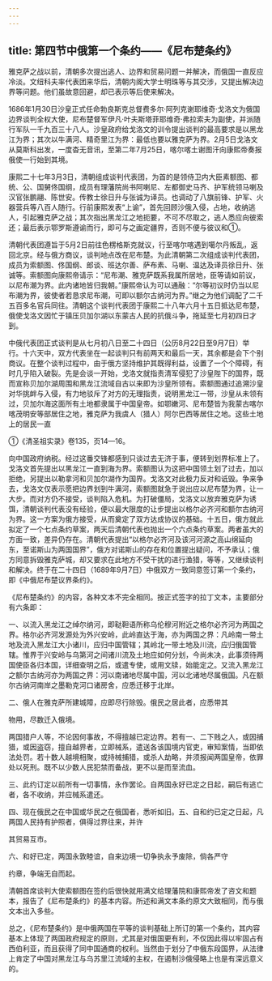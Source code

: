 ```yaml
---
---
---
```

title: 第四节中俄第一个条约——《尼布楚条约》
---



雅克萨之战以前，清朝多次提出逃人、边界和贸易问题一并解决，而俄国一直反应冷淡。文纽科夫率代表团来华后，清朝内阁大学士明珠等与其交涉，又提出解决边界等问题。他们虽故意回避，却已表示等后使来解决。

1686年1月30日沙皇正式任命勃良斯克总督费多尔·阿列克谢耶维奇·戈洛文为俄国边界谈判全权大使，尼布楚督军伊凡·叶夫斯塔菲耶维奇·弗拉索夫为副使，并派随行军队一千九百三十八人。沙皇政府给戈洛文的训令提出谈判的最高要求是以黑龙江为界；其次以牛满河、精奇里江为界：最低也要以雅克萨为界。2月5日戈洛文从莫斯科出发，一度杳无音讯，至第二年7月25日，喀尔喀土谢图汗向康熙帝奏报俄使一行始到其境。

康熙二十七年3月3日，清朝组成谈判代表团，为首的是领侍卫内大臣素额图、都统、公、国舅佟国纲，成员有理藩院尚书阿喇尼、左都御史马齐、护军统领马喇及汉官张鹏翮、陈世安。传教士徐日升与张诚为译员。也调动了八旗前锋、护军、火器营兵等八百人随行。行前康熙发表“上谕”，首先回顾沙俄入侵，占地，收纳逃人，引起雅克萨之战；其次指出黑龙江之地扼要，不可不尽取之，逃人悉应向彼索还；最后表示鄂罗斯遵谕而行，即可与之画定疆界，否则不便与彼议和①。

清朝代表团遵旨于5月2日前往色楞格斯克就议，行至喀尔喀遇到噶尔丹叛乱，返回北京。经与俄方商议，谈判地点改在尼布楚。为此清朝第二次组成谈判代表团，成员为索额图、佟国纲、郎谈、班达尔善、萨布素、马喇、温达及译员徐日升、张诚等。索额图向康熙帝请示：“尼布潮、雅克萨既系我属所居地，臣等请如前议，以尼布潮为界。此内诸地皆归我朝。”康熙帝认为可以通融：“尔等初议时仍当以尼布潮为界，彼使者若恳求尼布潮，可即以额尔古纳河为界。”继之为他们调配了二千五百多名官兵同往。清朝这个谈判代表团于康熙二十八年六月十五日抵达尼布楚，俄使戈洛文因忙于镇压贝加尔湖以东蒙古人民的抗俄斗争，拖延至七月初四日才到。

中俄代表团正式谈判是从七月初八日至二十四日（公历8月22日至9月7日）举行。十六天中，双方代表坐在一起谈判只有前两天和最后一天，其余都是会下个别商议。在整个谈判过程中，由于俄方坚持维护其既得利益，设置了一个个障碍，有时几乎陷入破裂。先是会谈一开始，戈洛文就指责清军侵犯了沙皇陛下的国界，既而宣称贝加尔湖周围和黑龙江流域自古以来即为沙皇所领有。索额图通过追溯沙皇对华挑衅与入侵，有力地驳斥了对方的无理指责，说明黑龙江一带，沙皇从未领有过，贝加尔海这面所有土地都隶属于中国皇帝。如鄂嫩河、尼布楚皆为我蒙古喀尔喀茂明安等部居住之地，雅克萨为我虞人（猎人）阿尔巴西等居住之地。这些土地上的居民一直

①《清圣祖实录》卷135，页14—16。

向中国政府纳税。经过这番交锋都感到只谈过去无济于事，便转到划界标准上了。戈洛文首先提出以黑龙江一直到海为界。索额图认为这把中国领土划了过去，加以拒绝，另提出以勒拿河和贝加尔湖作为国界。戈洛文对此极力反对和诋毁。争来争去，戈洛文仅表示愿把边界划到牛满河，索额图就急于说出应以尼布楚为界，让一大步。而对方仍不接受，谈判陷入危机。为打破僵局，戈洛文以放弃雅克萨为诱饵，清朝谈判代表没有经验，便以最大限度的让步提出以格尔必齐河和额尔古纳河为界。这一方案为俄方接受，从而奠定了双方达成协议的基础。十五日，俄方就此拟定了一个七点条约草案，两天后清朝代表也抛出一个六点条约草案。两者虽大的方面一致，差异仍存在。清朝代表提出“以格尔必齐河及该河河源之高山绵延向东，至诺斯山为两国国界”，俄方对诺斯山的存在和位置提出疑问，不予承认；俄方同意拆毁雅克萨城，却又要求在此地方不受干扰的进行渔猎，等等，又继续谈判和解决。终于在二十四日（1689年9月7日）中俄双方一致同意签订第一个条约，即《中俄尼布楚议界条约》。

《尼布楚条约》的内容，各种文本不完全相同。按正式签字的拉丁文本，主要部分有六条即：

一、以流入黑龙江之绰尔纳河，即鞑靼语所称乌伦穆河附近之格尔必齐河为两国之界。格尔必齐河发源处为外兴安岭，此岭直达于海，亦为两国之界：凡岭南一带土地及流入黑龙江大小诸川，应归中国管辖；其岭北一带土地及川流，应归俄国管辖。惟界于兴安岭与乌第河之间诸川流及土地应如何分划，今尚未决，此事须待两国使臣各归本国，详细查明之后，或遣专使，或用文牍，始能定之。又流入黑龙江之额尔古纳河亦为两国之界：河以南诸地尽属中国，河以北诸地尽属俄国。凡在额尔古纳河南岸之墨勒克河口诸房舍，应悉迁移于北岸。

二、俄人在雅克萨所建城障，应即尽行除毁。俄民之居此者，应悉带其

物用，尽数迁入俄境。

两国猎户人等，不论因何事故，不得擅越已定边界。若有一、二下贱之人，或因捕猎，或因盗窃，擅自越界者，立即械系，遣送各该国境内官吏，审知案情，当即依法处罚。若十数人越境相聚，或持械捕猎，或杀人劫略，并须报闻两国皇帝，依罪处以死刑。既不以少数人民犯禁而备战，更不以是而至流血。

三、此约订定以前所有一切事情，永作罢论。自两国永好已定之日起，嗣后有逃亡者，各不收纳，并应械系遣还。

四、现在俄民之在中国或华民之在俄国者，悉听如旧。五、自和约已定之日起，凡两国人民持有护照者，俱得过界往来，并许

其贸易互市。

六、和好已定，两国永敦睦谊，自来边境一切争执永予废除，倘各严守

约章，争端无自而起。

清朝首席谈判大使索额图在签约后很快就用满文给理藩院和康熙帝发了咨文和题本，报告了《尼布楚条约》的基本内容。所述和满文本条约原文大致相同，而与俄文本出入多些。

总之，《尼布楚条约》是中俄两国在平等的谈判基础上所订的第一个条约，其内容基本上体现了两国政府规定的原则，尤其是对俄国更有利，不仅因此得以牢固占有西伯利亚，而且获得了同中国通商的权利。当然由于划分了中俄东段国界，从法律上肯定了中国对黑龙江与乌苏里江流域的主权，在遏制沙俄侵略上也是有深远意义的。